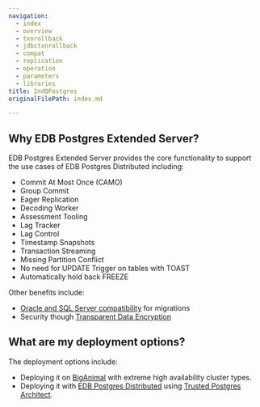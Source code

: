 ```yaml
---
navigation:
  - index
  - overview
  - txnrollback
  - jdbctxnrollback
  - compat
  - replication
  - operation
  - parameters
  - libraries
title: 2ndQPostgres
originalFilePath: index.md

---
```


## Why EDB Postgres Extended Server?

EDB Postgres Extended Server provides the core functionality to support the use cases of EDB Postgres Distributed including: 

- Commit At Most Once (CAMO)	
- Group Commit	
- Eager Replication
- Decoding Worker	
- Assessment Tooling	
- Lag Tracker	
- Lag Control	
- Timestamp Snapshots	
- Transaction Streaming	
- Missing Partition Conflict	
- No need for UPDATE Trigger on tables with TOAST	
- Automatically hold back FREEZE

Other benefits include:
- [Oracle and SQL Server compatibility]() for migrations
- Security though [Transparent Data Encryption]()


## What are my deployment options?

The deployment options include:

- Deploying it on [BigAnimal]() with extreme high availability cluster types.
- Deploying it with [EDB Postgres Distributed]() using [Trusted Postgres Architect]().

